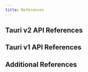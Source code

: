 ```yaml
---
title: References
---
```



## Tauri v2 API References

<CardGrid>
	<LinkCard title="Tauri Configuration" href="/references/2/config" />
	<LinkCard title="Command Line Interface (CLI)" href="/references/2/cli" />
	<LinkCard title="JavaScript API" href="/references/2/js" />
	<LinkCard
		title="Rust API (via Docs.rs)"
		href="https://docs.rs/tauri/~2.0.0-alpha"
	/>
</CardGrid>

## Tauri v1 API References

<CardGrid>
	<LinkCard title="Tauri Configuration" href="/references/1/config" />
	<LinkCard title="Command Line Interface (CLI)" href="/references/1/cli" />
	<LinkCard title="JavaScript API" href="/references/1/js" />
	<LinkCard
		title="Rust API (via Docs.rs)"
		href="https://docs.rs/tauri/~1"
	/>
</CardGrid>

## Additional References

<CardGrid>
	<LinkCard title="Webview Versions" href="/references/webview-versions" />
	<LinkCard
		title="Configuration Files"
		href="/references/configuration-files"
	/>
</CardGrid>
